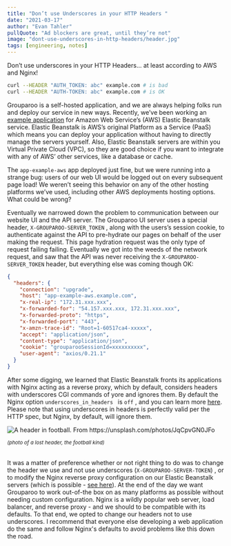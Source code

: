 ```yaml
---
title: "Don’t use Underscores in your HTTP Headers "
date: "2021-03-17"
author: "Evan Tahler"
pullQuote: "Ad blockers are great, until they’re not"
image: "dont-use-underscores-in-http-headers/header.jpg"
tags: [engineering, notes]
---
```


Don’t use underscores in your HTTP Headers... at least according to AWS and Nginx!

```bash
curl --HEADER "AUTH_TOKEN: abc" example.com # is bad
curl --HEADER "AUTH-TOKEN: abc" example.com # is OK
```

Grouparoo is a self-hosted application, and we are always helping folks run and deploy our service in new ways. Recently, we’ve been working an [example application](https://github.com/grouparoo/app-example-aws) for Amazon Web Service’s (AWS) Elastic Beanstalk service. Elastic Beanstalk is AWS’s original Platform as a Service (PaaS) which means you can deploy your application without having to directly manage the servers yourself. Also, Elastic Beanstalk servers are within you Virtual Private Cloud (VPC), so they are good choice if you want to integrate with any of AWS’ other services, like a database or cache.

The `app-example-aws` app deployed just fine, but we were running into a strange bug: users of our web UI would be logged out on every subsequent page load! We weren’t seeing this behavior on any of the other hosting platforms we’ve used, including other AWS deployments hosting options. What could be wrong?

Eventually we narrowed down the problem to communication between our website UI and the API server. The Grouparoo UI server uses a special header, `X-GROUPAROO-SERVER_TOKEN` , along with the users’s session cookie, to authenticate against the API to pre-hydrate our pages on behalf of the user making the request. This page hydration request was the only type of request failing failing. Eventually we got into the weeds of the network request, and saw that the API was never receiving the `X-GROUPAROO-SERVER_TOKEN` header, but everything else was coming though OK:

```json
{
  "headers": {
    "connection": "upgrade",
    "host": "app-example-aws.example.com",
    "x-real-ip": "172.31.xxx.xxx",
    "x-forwarded-for": "54.157.xxx.xxx, 172.31.xxx.xxx",
    "x-forwarded-proto": "https",
    "x-forwarded-port": "443",
    "x-amzn-trace-id": "Root=1-60517ca4-xxxxx",
    "accept": "application/json",
    "content-type": "application/json",
    "cookie": "grouparooSessionId=xxxxxxxxxx",
    "user-agent": "axios/0.21.1"
  }
}
```

After some digging, we learned that Elastic Beanstalk fronts its applications with Nginx acting as a reverse proxy, which by default, considers headers with underscores CGI commands of yore and ignores them. By default the Nginx option `underscores_in_headers ` is `off` , and you can learn more [here](https://www.nginx.com/resources/wiki/start/topics/tutorials/config_pitfalls/?highlight=underscore#missing-disappearing-http-headers). Please note that using underscores in headers is perfectly valid per the HTTP spec, but Nginx, by default, will ignore them.

<Image
  centered
  alt="A header in football.  From https://unsplash.com/photos/JqCpvGN0JFo"
  src="dont-use-underscores-in-http-headers/header.jpg"
  width={879}
  height={586}
/>

<small>
  <em>(photo of a lost header, the football kind)</em>
</small>
<br />
<br />

It was a matter of preference whether or not right thing to do was to change the header we use and not use underscores (`X-GROUPAROO-SERVER-TOKEN`) , or to modify the Nginx reverse proxy configuration on our Elastic Beanstalk servers (which is possible - [see here](https://docs.aws.amazon.com/elasticbeanstalk/latest/dg/java-se-nginx.html)). At the end of the day we want Grouparoo to work out-of-the box on as many platforms as possible without needing custom configuration. Nginx is a wildly popular web server, load balancer, and reverse proxy - and we should to be compatible with its defaults. To that end, we opted to change our headers not to use underscores. I recommend that everyone else developing a web application do the same and follow Nginx's defaults to avoid problems like this down the road.
